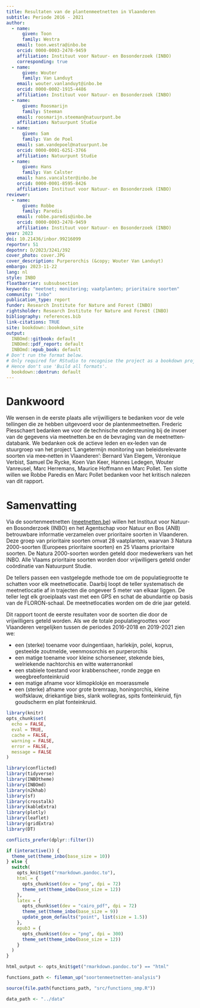 ```yaml
---
title: Resultaten van de plantenmeetnetten in Vlaanderen
subtitle: Periode 2016 - 2021
author:
  - name:
      given: Toon
      family: Westra
    email: toon.westra@inbo.be
    orcid: 0000-0003-2478-9459
    affiliation: Instituut voor Natuur- en Bosonderzoek (INBO)
    corresponding: true
  - name:
      given: Wouter
      family: Van Landuyt
    email: wouter.vanlanduyt@inbo.be
    orcid: 0000-0002-1915-4486
    affiliation: Instituut voor Natuur- en Bosonderzoek (INBO)
  - name:
      given: Roosmarijn
      family: Steeman
    email: roosmarijn.steeman@natuurpunt.be
    affiliation: Natuurpunt Studie
  - name:
      given: Sam
      family: Van de Poel
    email: sam.vandepoel@natuurpunt.be
    orcid: 0000-0001-6251-3766
    affiliation: Natuurpunt Studie
  - name:
      given: Hans
      family: Van Calster
    email: hans.vancalster@inbo.be
    orcid: 0000-0001-8595-8426
    affiliation: Instituut voor Natuur- en Bosonderzoek (INBO)
reviewer:
  - name:
      given: Robbe
      family: Paredis
    email: robbe.paredis@inbo.be
    orcid: 0000-0003-2478-9459
    affiliation: Instituut voor Natuur- en Bosonderzoek (INBO)
year: 2023
doi: 10.21436/inbor.99216099
reportnr: 51
depotnr: D/2023/3241/392
cover_photo: cover.JPG
cover_description: Purperorchis (&copy; Wouter Van Landuyt)
embargo: 2023-11-22
lang: nl
style: INBO
floatbarrier: subsubsection
keywords: "meetnet; monitoring; vaatplanten; prioritaire soorten"
community: "inbo"
publication_type: report
funder: Research Institute for Nature and Forest (INBO)
rightsholder: Research Institute for Nature and Forest (INBO)
bibliography: references.bib
link-citations: TRUE
site: bookdown::bookdown_site
output:
  INBOmd::gitbook: default
  INBOmd::pdf_report: default
  INBOmd::epub_book: default
# Don't run the format below.
# Only required for RStudio to recognise the project as a bookdown project.
# Hence don't use 'Build all formats'.
  bookdown::dontrun: default
---
```


# Dankwoord {.unnumbered}

We wensen in de eerste plaats alle vrijwilligers te bedanken voor de vele tellingen die ze hebben uitgevoerd voor de plantenmeetnetten.
Frederic Piesschaert bedanken we voor de technische ondersteuning bij de invoer van de gegevens via meetnetten.be en de bevraging van de meetnetten‐databank.
We bedanken ook de actieve leden en ex‐leden van de stuurgroep van het project 'Langetermijn monitoring van beleidsrelevante soorten via mee‐netten in Vlaanderen': Bernard Van Elegem, Véronique Verbist, Samuel De Rycke, Koen Van Keer, Hannes Ledegen, Wouter Vanreusel, Marc Herremans, Maurice Hoffmann en Marc Pollet.
Ten slotte willen we Robbe Paredis en Marc Pollet bedanken voor het kritisch nalezen van dit rapport.

# Samenvatting {.unnumbered}

Via de soortenmeetnetten ([meetnetten.be](www.meetnetten.be)) willen het Instituut voor Natuur‐ en Bosonderzoek (INBO) en het Agentschap voor Natuur en Bos (ANB) betrouwbare informatie verzamelen over prioritaire soorten in Vlaanderen.
Deze groep van prioritaire soorten omvat 28 vaatplanten, waarvan 3 Natura 2000-soorten (Europees prioritaire soorten) en 25 Vlaams prioritaire soorten.
De Natura 2000-soorten worden geteld door medewerkers van het INBO.
Alle Vlaams prioritaire soorten worden door vrijwilligers geteld onder coördinatie van Natuurpunt Studie.

De tellers passen een vastgelegde methode toe om de populatiegrootte te schatten voor elk meetnetlocatie.
Daarbij loopt de teller systematisch de meetnetlocatie af in trajecten die ongeveer 5 meter van elkaar liggen.
De teller legt elk groeiplaats vast met een GPS en schat de abundantie op basis van de FLORON-schaal.
De meetnetlocaties worden om de drie jaar geteld.

Dit rapport toont de eerste resultaten voor de soorten die door de vrijwilligers geteld worden.
Als we de totale populatiegroottes voor Vlaanderen vergelijken tussen de periodes 2016-2018 en 2019-2021 zien we:

-   een (sterke) toename voor duingentiaan, harlekijn, polei, koprus, gesteelde zoutmelde, veenmosorchis en purperorchis
-   een matige toename voor kleine schorseneer, stekende bies, welriekende nachtorchis en witte waterranonkel
-   een stabiele toestand voor krabbenscheer, ronde zegge en weegbreefonteinkruid
-   een matige afname voor klimopklokje en moerassmele
-   een (sterke) afname voor grote bremraap, honingorchis, kleine wolfsklauw, driekantige bies, slank wollegras, spits fonteinkruid, fijn goudscherm en plat fonteinkruid.

```r
library(knitr)
opts_chunk$set(
  echo = FALSE,
  eval = TRUE,
  cache = FALSE,
  warning = FALSE,
  error = FALSE,
  message = FALSE
)

library(conflicted)
library(tidyverse)
library(INBOtheme)
library(INBOmd)
library(n2khab)
library(sf)
library(crosstalk)
library(kableExtra)
library(plotly)
library(leaflet)
library(gridExtra)
library(DT)

conflicts_prefer(dplyr::filter())

if (interactive()) {
  theme_set(theme_inbo(base_size = 10))
} else {
  switch(
    opts_knit$get("rmarkdown.pandoc.to"),
    html = {
      opts_chunk$set(dev = "png", dpi = 72)
      theme_set(theme_inbo(base_size = 12))
    },
    latex = {
      opts_chunk$set(dev = "cairo_pdf", dpi = 72)
      theme_set(theme_inbo(base_size = 9))
      update_geom_defaults("point", list(size = 1.5))
    },
    epub3 = {
      opts_chunk$set(dev = "png", dpi = 300)
      theme_set(theme_inbo(base_size = 12))
    }
  )
}

html_output <- opts_knit$get("rmarkdown.pandoc.to") == "html"

functions_path <- fileman_up("soortenmeetnetten-analysis")

source(file.path(functions_path, "src/functions_smp.R"))

data_path <- "../data"

```
